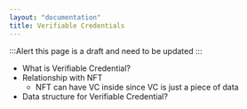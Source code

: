 ```yaml
---
layout: "documentation"
title: Verifiable Credentials
---
```


:::Alert
this page is a draft and need to be updated
:::

- What is Verifiable Credential?
- Relationship with NFT
  - NFT can have VC inside since VC is just a piece of data
- Data structure for Verifiable Credential?
